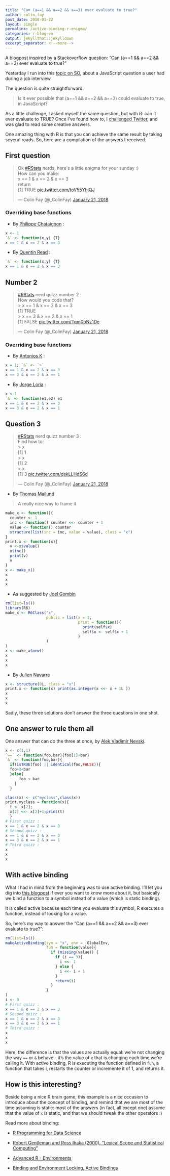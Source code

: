 ```yaml
---
title: "Can (a==1 && a==2 && a==3) ever evaluate to true?"
author: colin_fay
post_date: 2018-01-22
layout: single
permalink: /active-binding-r-enigma/
categories: r-blog-en
output: jekyllthat::jekylldown
excerpt_separator: <!--more-->
---
```

A blogpost inspired by a Stackoverflow question: "Can (a==1 && a==2 && a==3) ever evaluate to true?"

<!--more-->

Yesterday I run into this [topic on SO](https://stackoverflow.com/questions/48270127/can-a-1-a-2-a-3-ever-evaluate-to-true), about a JavaScript question a user had during a job interview. 

The question is quite straightforward:

> Is it ever possible that (a==1 && a==2 && a==3) could evaluate to true, in JavaScript?

As a little challenge, I asked myself the same question, but with R: can it ever evaluate to TRUE? Once I've found how to, I [challenged Twitter](https://twitter.com/_ColinFay/status/955116156666499072), and was glad to read some creative answers.   

One amazing thing with R is that you can achieve the same result by taking several roads. So, here are a compilation of the answers I received.

## First question 

<blockquote class="twitter-tweet" data-lang="en"><p lang="en" dir="ltr">Ok <a href="https://twitter.com/hashtag/RStats?src=hash&amp;ref_src=twsrc%5Etfw">#RStats</a> nerds, here&#39;s a little enigma for your sunday :) <br>How can you make:<br>x == 1 &amp; x == 2 &amp; x == 3<br>return<br>[1] TRUE <a href="https://t.co/toV55YhjQJ">pic.twitter.com/toV55YhjQJ</a></p>&mdash; Colin Fay (@_ColinFay) <a href="https://twitter.com/_ColinFay/status/955116156666499072?ref_src=twsrc%5Etfw">January 21, 2018</a></blockquote> <script async src="https://platform.twitter.com/widgets.js" charset="utf-8"></script> 

### Overriding base functions

+ By [Philippe Chataignon](https://twitter.com/phchataignon) : 

```r
x <- 1
`&` <- function(x,y) {T}
x == 1 & x == 2 & x == 3
```

+ By [Quentin Read](https://twitter.com/QuentinDRead) : 

```r
`&` <- function(x,y) {T}
x == 1 & x == 2 & x == 3
```

## Number 2 

<blockquote class="twitter-tweet" data-lang="en"><p lang="en" dir="ltr"><a href="https://twitter.com/hashtag/RStats?src=hash&amp;ref_src=twsrc%5Etfw">#RStats</a> nerd quizz number 2 : <br>How would you code that?<br>&gt; x == 1 &amp; x == 2 &amp; x == 3<br>[1] TRUE<br>&gt; x == 3 &amp; x == 2 &amp; x == 1<br>[1] FALSE <a href="https://t.co/Tqm0bNz1De">pic.twitter.com/Tqm0bNz1De</a></p>&mdash; Colin Fay (@_ColinFay) <a href="https://twitter.com/_ColinFay/status/955137171605860352?ref_src=twsrc%5Etfw">January 21, 2018</a></blockquote> <script async src="https://platform.twitter.com/widgets.js" charset="utf-8"></script> 

### Overriding base functions

+ By [Antonios K](https://twitter.com/tonkouts) : 

```r
x = 1; `&` <- `>`
x == 1 & x == 2 & x == 3
x == 3 & x == 2 & x == 1
```

+ By [Jorge Loria](https://twitter.com/jelorias95) : 

```r
x <-1
`&` <- function(e1,e2) e1
x == 1 & x == 2 & x == 3
x == 3 & x == 2 & x == 1
```

## Question 3 

<blockquote class="twitter-tweet" data-lang="en"><p lang="en" dir="ltr"><a href="https://twitter.com/hashtag/RStats?src=hash&amp;ref_src=twsrc%5Etfw">#RStats</a> nerd quizz number 3 : <br>Find how to: <br>&gt; x<br>[1] 1<br>&gt; x<br>[1] 2<br>&gt; x<br>[1] 3 <a href="https://t.co/dskLLHdS6d">pic.twitter.com/dskLLHdS6d</a></p>&mdash; Colin Fay (@_ColinFay) <a href="https://twitter.com/_ColinFay/status/955156032728256515?ref_src=twsrc%5Etfw">January 21, 2018</a></blockquote> <script async src="https://platform.twitter.com/widgets.js" charset="utf-8"></script> 

+ By [Thomas Mailund](https://twitter.com/ThomasMailund)

> A really nice way to frame it

```r
make_x <- function(){
  counter <- 1
  inc <- function() counter <<- counter + 1
  value <- function() counter
  structure(list(inc = inc, value = value), class = "x")
}
print.x <- function(x){
  v <-x$value()
  x$inc()
  print(v)
  v
}
x <- make_x()
x
x 
x
```

+ As suggested by [Joel Gombin](https://twitter.com/joelgombin)

```r
rm(list=ls())
library(R6)
make_x <- R6Class("x", 
                  public = list(x = 1,
                                print = function(){
                                  print(self$x)
                                  self$x <- self$x + 1
                                }
                  )
)
x <- make_x$new()
x
x
x
```

+ By [Julien Navarre](https://twitter.com/navarre_julien)

```r
x <- structure(0L, class = "x")
print.x <- function(x) print(as.integer(x <<- x + 1L ))
x
x
x
```


Sadly, these three solutions don't answer the three questions in one shot. 

## One answer to rule them all 

One answer that can do the three at once, by [Alek Vladimir Nevski](https://twitter.com/AlekVladNevski). 

```r
x <- c(1,1)
`==` <- function(foo,bar){foo[1]+bar}
`&` <- function(foo,bar){
  if(isTRUE(foo) || identical(foo,FALSE)){
  foo+2<bar
  }else{
      foo < bar
    }
  }

class(x) <- c("myclass",class(x)) 
print.myclass = function(x){
  t <- x[2];
  x[2] <<- x[2]+1;print(t)
  }
# First quizz :
x == 1 & x == 2 & x == 3
# Second quizz : 
x == 1 & x == 2 & x == 3
x == 3 & x == 2 & x == 1
# Third quizz :
x
x
x
```


## With active binding

What I had in mind from the beginning was to use active binding. I'll let you dig into [this blogpost](http://colinfay.me/ractivebinfing/) if ever you want to know more about it, but basically we bind a function to a symbol instead of a value (which is static binding). 

It is called active because each time you evaluate this symbol, R executes a function, instead of looking for a value. 

So, here's my way to answer the "Can (a==1 && a==2 && a==3) ever evaluate to true?": 

```r
rm(list=ls())
makeActiveBinding(sym = "x", env = .GlobalEnv,
                  fun = function(value){
                    if (missing(value)) {
                      if (i == 3){
                        i <<- 1
                      } else {
                        i <<- i + 1
                      }
                      return(i)
                    } 
                  }
)
i <- 0
# First quizz :
x == 1 & x == 2 & x == 3
# Second quizz : 
x == 1 & x == 2 & x == 3
x == 3 & x == 2 & x == 1
# Third quizz :
x
x
x
```

Here, the difference is that the values are actually equal: we're not changing the way `==` or `&` behave - it's the value of `x` that is changing each time we're calling it. With active binding, R is executing the function defined in `fun`, a function that takes i, restarts the counter or incremente it of 1, and returns it.

## How is this interesting? 

Beside being a nice R brain game, this example is a nice occasion to introduce about the concept of binding, and remind that we are most of the time assuming is static: most of the answers (in fact, all except one) assume that the value of `x` is static, and that we should tweak the other operators :)

Read more about binding: 

+ [R Programming for Data Science](https://bookdown.org/rdpeng/rprogdatascience/scoping-rules-of-r.html)

+ [Robert Gentleman and Ross Ihaka (2000). "Lexical Scope and Statistical Computing"](https://www.stat.auckland.ac.nz/~ihaka/downloads/lexical.pdf) 

+ [Advanced R - Environments](http://adv-r.had.co.nz/Environments.html#binding)

+ [Binding and Environment Locking, Active Bindings](https://stat.ethz.ch/R-manual/R-devel/library/base/html/bindenv.html)